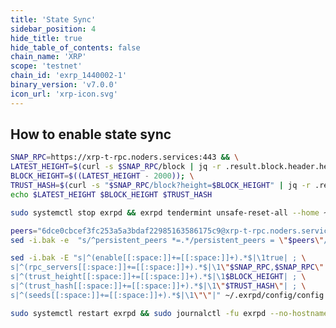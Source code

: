 ```yaml
---
title: 'State Sync'
sidebar_position: 4
hide_title: true
hide_table_of_contents: false
chain_name: 'XRP'
scope: 'testnet'
chain_id: 'exrp_1440002-1'
binary_version: 'v7.0.0'
icon_url: 'xrp-icon.svg'
---
```



<PageTitle
  iconUrl="img/xrp-icon.svg"
  title="XRP State Sync"
  chainId="exrp_1440002-1"
  version="v7.0.0"
/>

## How to enable state sync

```bash
SNAP_RPC=https://xrp-t-rpc.noders.services:443 && \
LATEST_HEIGHT=$(curl -s $SNAP_RPC/block | jq -r .result.block.header.height); \
BLOCK_HEIGHT=$((LATEST_HEIGHT - 2000)); \
TRUST_HASH=$(curl -s "$SNAP_RPC/block?height=$BLOCK_HEIGHT" | jq -r .result.block_id.hash) && \
echo $LATEST_HEIGHT $BLOCK_HEIGHT $TRUST_HASH
```

```bash
sudo systemctl stop exrpd && exrpd tendermint unsafe-reset-all --home ~/.exrpd --keep-addr-book
```

```bash
peers="6dce0cbcef3fc253a5a3bdaf22985163586175c9@xrp-t-rpc.noders.services:37956"
sed -i.bak -e  "s/^persistent_peers *=.*/persistent_peers = \"$peers\"/" ~/.exrpd/config/config.toml
```

```bash
sed -i.bak -E "s|^(enable[[:space:]]+=[[:space:]]+).*$|\1true| ; \
s|^(rpc_servers[[:space:]]+=[[:space:]]+).*$|\1\"$SNAP_RPC,$SNAP_RPC\"| ; \
s|^(trust_height[[:space:]]+=[[:space:]]+).*$|\1$BLOCK_HEIGHT| ; \
s|^(trust_hash[[:space:]]+=[[:space:]]+).*$|\1\"$TRUST_HASH\"| ; \
s|^(seeds[[:space:]]+=[[:space:]]+).*$|\1\"\"|" ~/.exrpd/config/config.toml
```

```bash
sudo systemctl restart exrpd && sudo journalctl -fu exrpd --no-hostname -o cat
```
